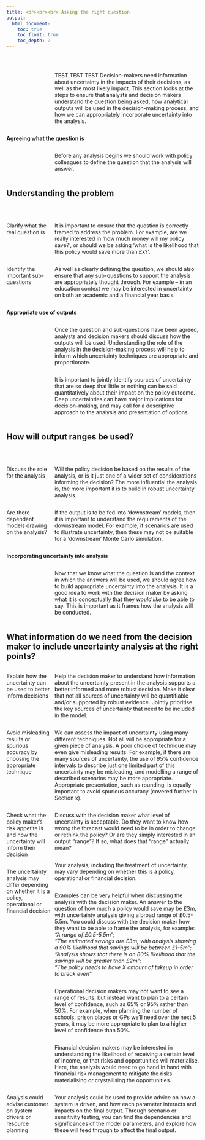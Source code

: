 ```yaml
---
title: <br><br><br> Asking the right question
output:
  html_document:
    toc: true
    toc_float: true
    toc_depth: 2
---
```


<style type="text/css">

#TOC{
margin-top: 100px;
}

.section h2{
padding-top: 150px;
}

.leftA{
float: left;
width: 100%;
font-weight: bold;
}

.rightA{
float:right;
width: 75%;
}

.leftB{
float: left;
width: 23%;
}

.
</style>

<br>

<div class = "rightA">
TEST TEST TEST Decision-makers need information about uncertainty in the impacts of their decisions, as well as the most likely impact. This section looks at the steps to ensure that analysts and decision makers understand the question being asked, how analytical outputs will be used in the decision-making process, and how we can appropriately incorporate uncertainty into the analysis.
</div>

<br>

<div class = "leftA">
  Agreeing what the question is
</div>

<br>

<div class = "rightA">
Before any analysis begins we should work with policy colleagues to define the question that the analysis will answer. 
</div>

<br>

<div style="clear: both;"></div>


## Understanding the problem 

<br>

<div class = "leftB">
Clarify what the real question is
</div>

<div class = "rightA">
  It is important to ensure that the question is correctly framed to address the problem. For example, are we really interested in 'how much money will my policy save?', or should we be asking 'what is the likelihood that this policy would save more than &#163;x?'.  
</div>

<br>

<div class = "rightA">
  As well as clearly defining the question, we should also ensure that any sub-questions to support the analysis are appropriately thought through. For example – in an education context we may be interested in uncertainty on both an academic and a financial year basis.  
</div>

<div class = "leftB">
  Identify the important sub-questions
</div>

<br>

<div class = "leftA"> 
  Appropriate use of outputs
</div>

<div class = "rightA">
  Once the question and sub-questions have been agreed, analysts and decision makers should discuss how the outputs will be used. Understanding the role of the analysis in the decision-making process will help to inform which uncertainty techniques are appropriate and proportionate. 
</div>

<div class = "rightA">
  It is important to jointly identify sources of uncertainty that are so deep that little or nothing can be said quantitatively about their impact on the policy outcome. Deep uncertainties can have major implications for decision-making, and may call for a descriptive approach to the analysis and presentation of options.
</div>

<div style="clear: both;"></div>

## How will output ranges be used? 

<br>

<div class = "leftB">
Discuss the role for the analysis
</div>

<div class = "rightA">
Will the policy decision be  based on the results of the analysis, or is it just one of a wider set of considerations informing the decision? The more influential the analysis is, the more important it is to build in robust uncertainty analysis.
</div>

<br>

<div class = "rightA">
If the output is to be fed into ‘downstream’ models, then it is important to understand the requirements of the downstream model. For example, if scenarios are used to illustrate uncertainty, then these may not be suitable for a ‘downstream’ Monte Carlo simulation.
</div>

<div class = "leftB">
Are there dependent models drawing on the analysis?
</div>

<br>

<div class = "leftA"> 
Incorporating uncertainty into analysis
</div>

<div class = "rightA">
Now that we know what the question is and the context in which the answers will be used, we should agree how to build appropriate uncertainty into the analysis. It is a good idea to work with the decision maker by asking what it is conceptually that they <i>would like</i> to be able to say. This is important as it frames how the analysis will be conducted. 
</div>

<div style="clear: both;"></div>

## What information do we need from the decision maker to include uncertainty analysis at the right points?

<div class = "leftB">
Explain how the uncertainty can be used to better inform decisions
</div>

<div class = "rightA">
Help the decision maker to understand how information about the uncertainty present in the analysis supports a better informed and more robust decision. Make it clear that not all sources of uncertainty will be quantifiable and/or supported by robust evidence. Jointly prioritise the key sources of uncertainty that need to be included in the model.
</div>

<div class = "rightA">
We can assess the impact of uncertainty using many different techniques. Not all will be appropriate for a given piece of analysis. A poor choice of technique may even give misleading results. For example, if there are many sources of uncertainty, the use of 95% confidence intervals to describe just one limited part of this uncertainty may be misleading, and modelling a range of described scenarios may be more appropriate. Appropriate presentation, such as rounding, is equally important to avoid spurious accuracy (covered further in Section x).  
</div>

<div class = "leftB">
Avoid misleading results or spurious accuracy by choosing the appropriate technique
</div>

<div class = "rightA">
Discuss with the decision maker what level of uncertainty is acceptable. Do they want to know how wrong the forecast would need to be in order to change or rethink the policy? Or are they simply interested in an output “range”? If so, what does that “range” actually mean?
</div>

<div class = "leftB">
Check what the policy maker’s risk appetite is and how the uncertainty will inform their decision
</div>

<div class = "rightA">
Your analysis, including the treatment of uncertainty, may vary depending on whether this is a policy, operational or financial decision.
</div>

<div class = "leftB">
The uncertainty analysis may differ depending on whether it is a policy, operational or financial decision
</div>

<div class = "rightA">
Examples can be very helpful when discussing the analysis with the decision maker. An answer to the question of how much a policy would save may be &#163;3m, with uncertainty analysis giving a broad range of &#163;0.5-5.5m. You could discuss with the decision maker how they want to be able to frame the analysis, for example: <br> <i>"A range of &#163;0.5-5.5m";
<br> "The estimated savings are &#163;3m, with analysis showing a 90% likelihood that savings will be between &#163;1-5m";
<br> "Analysis shows that there is an 80% likelihood that the savings will be greater than &#163;2m";
<br> "The policy needs to have X amount of takeup in order to break even"</i>
</div>

<div class = "rightA">
Operational decision makers may not want to see a range of results, but instead want to plan to a certain level of confidence, such as 65% or 95% rather than 50%. For example, when planning the number of schools, prison places or GPs we’ll need over the next 5 years, it may be more appropriate to plan to a higher level of confidence than 50%.
</div>

<div class = "rightA">
Financial decision makers may be interested in understanding the likelihood of receiving a certain level of income, or that risks and opportunities will materialise. Here, the analysis would need to go hand in hand with financial risk management to mitigate the risks materialising or crystallising the opportunities.
</div>

<div class = "rightA">
Your analysis could be used to provide advice on how a system is driven, and how each parameter interacts and impacts on the final output. Through scenario or sensitivity testing, you can find the dependencies and significances of the model parameters, and explore how these will feed through to affect the final output.
</div>

<div class = "leftB">
Analysis could advise customer on system drivers or resource planning
</div>